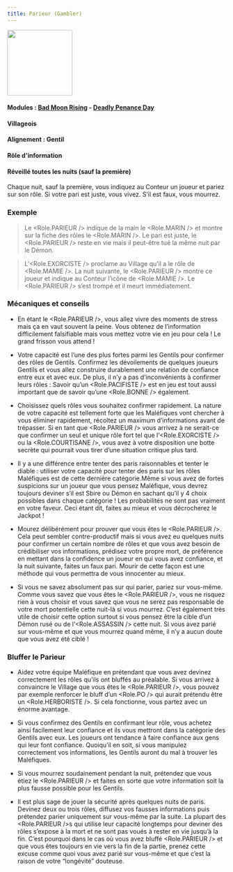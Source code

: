 ```yaml
---
title: Parieur (Gambler)
---
```



<img src='/img/blood-on-the-clocktower/roles/parieur.png' height='150' />

#### Modules : [Bad Moon Rising](../modules/bad-moon-rising) - [Deadly Penance Day](../modules/deadly-penance-day)
#### Villageois
#### Alignement : Gentil
#### Rôle d'information
#### Réveillé toutes les nuits (sauf la première)

Chaque nuit, sauf la première, vous indiquez au Conteur un joueur et pariez sur son rôle.
Si votre pari est juste, vous vivez. S’il est faux, vous mourrez.


### Exemple 

> Le <Role.PARIEUR /> indique de la main le <Role.MARIN /> et montre sur la fiche des rôles le <Role.MARIN />. Le pari est juste, le <Role.PARIEUR /> reste en vie mais il peut-être tué la même nuit par le Démon.

> L’<Role.EXORCISTE /> proclame au Village qu’il a le rôle de <Role.MAMIE />. La nuit suivante, le <Role.PARIEUR /> montre ce joueur et indique au Conteur l’icône de <Role.MAMIE />. Le <Role.PARIEUR /> s’est trompé et il meurt immédiatement.


### Mécaniques et conseils


- En étant le <Role.PARIEUR />, vous allez vivre des moments de stress mais ça en vaut souvent la peine. Vous obtenez de l’information difficilement falsifiable mais vous mettez votre vie en jeu pour cela ! Le grand frisson vous attend ! 

- Votre capacité est l’une des plus fortes parmi les Gentils pour confirmer des rôles de Gentils. Confirmez les dévoilements de quelques joueurs Gentils et vous allez construire durablement une relation de confiance entre eux et avec eux. De plus, il n’y a pas d'inconvénients à confirmer leurs rôles : Savoir qu’un <Role.PACIFISTE /> est en jeu est tout aussi important que de savoir qu’une <Role.BONNE /> également.

- Choisissez quels rôles vous souhaitez confirmer rapidement. La nature de votre capacité est tellement forte que les Maléfiques vont chercher à vous éliminer rapidement, récoltez un maximum d’informations avant de trépasser.
Si en tant que <Role.PARIEUR /> vous arrivez à ne serait-ce que confirmer un seul et unique rôle fort tel que l’<Role.EXORCISTE /> ou la <Role.COURTISANE />, vous avez à votre disposition une botte secrète qui pourrait vous tirer d’une situation critique plus tard.

- Il y a une différence entre tenter des paris raisonnables et tenter le diable : utiliser votre capacité pour tenter des paris sur les rôles Maléfiques est de cette dernière catégorie.Même si vous avez de fortes suspicions sur un joueur que vous pensez Maléfique, vous devrez toujours deviner s’il est Sbire ou Démon en sachant qu’il y 4 choix possibles dans chaque catégorie ! Les probabilités ne sont pas vraiment en votre faveur. Ceci étant dit, faites au mieux et vous décrocherez le Jackpot !

- Mourez délibérément pour prouver que vous êtes le <Role.PARIEUR />. Cela peut sembler contre-productif mais si vous avez eu quelques nuits pour confirmer un certain nombre de rôles et que vous avez besoin de crédibiliser vos informations, prédisez votre propre mort, de préférence en mettant dans la confidence un joueur en qui vous avez confiance, et la nuit suivante, faites un faux pari. Mourir de cette façon est une méthode qui vous permettra de vous innocenter au mieux.

- Si vous ne savez absolument pas sur qui parier, pariez sur vous-même. Comme vous savez que vous êtes le <Role.PARIEUR />, vous ne risquez rien à vous choisir et vous savez que vous ne serez pas responsable de votre mort potentielle cette nuit-là si vous mourrez.
C’est également très utile de choisir cette option surtout si vous pensez être la cible d’un Démon rusé ou de l’<Role.ASSASSIN /> cette nuit. Si vous avez parié sur vous-même et que vous mourrez quand même, il n’y a aucun doute que vous avez été ciblé !


### Bluffer le Parieur


- Aidez votre équipe Maléfique en prétendant que vous avez devinez correctement les rôles qu’ils ont bluffés au préalable. Si vous arrivez à convaincre le Village que vous êtes le <Role.PARIEUR />, vous pouvez par exemple renforcer le bluff d’un <Role.PO /> qui aurait prétendu être un <Role.HERBORISTE />. Si cela fonctionne, vous partez avec un énorme avantage.

- Si vous confirmez des Gentils en confirmant leur rôle, vous achetez ainsi facilement leur confiance et ils vous mettront dans la catégorie des Gentils avec eux. Les joueurs ont tendance à faire confiance aux gens qui leur font confiance. Quoiqu’il en soit, si vous manipulez correctement vos informations, les Gentils auront du mal à trouver les Maléfiques.

- Si vous mourrez soudainement pendant la nuit, prétendez que vous étiez le <Role.PARIEUR /> et faites en sorte que votre information soit la plus fausse possible pour les Gentils.     

- Il est plus sage de jouer la sécurité après quelques nuits de paris. Devinez deux ou trois rôles, diffusez vos fausses informations puis prétendez parier uniquement sur vous-même par la suite. La plupart des <Role.PARIEUR />s qui utilise leur capacité longtemps pour deviner des rôles s’expose à la mort et ne sont pas voués à rester en vie jusqu’à la fin. C’est pourquoi dans le cas où vous avez bluffé <Role.PARIEUR /> et que vous êtes toujours en vie vers la fin de la partie, prenez cette excuse comme quoi vous avez parié sur vous-même et que c’est la raison de votre “longévité” douteuse. 
